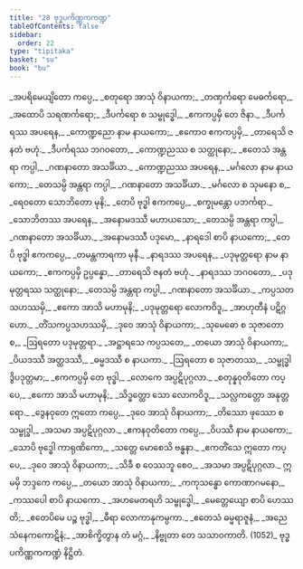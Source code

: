```yaml
---
title: "28 ဗုဒ္ဓပကိဏ္ဏကကဏ္ဍ"
tableOfContents: false
sidebar:
  order: 22
type: "tipitaka"
basket: "su"
book: "bu"
---
```



<DynamicBreadcrumb />

<Division number="1" book="bu">

<Paragraph number="1061" type="verses" book="bu">
_အပရိမေယျိတော ကပ္ပေ,_  
_စတုရော အာသုံ ဝိနာယကာ;_  
_တဏှင်္ကရော မေဓင်္ကရော,_  
_အထောပိ သရဏင်္ကရော;_  
_ဒီပင်္ကရော စ သမ္ဗုဒ္ဓေါ,_  
_ဧကကပ္ပမှိ တေ ဇိနာ._  

</Paragraph>

</Division>
<Division number="2" book="bu">

<Paragraph number="1062" type="verses" book="bu">
_ဒီပင်္ကရဿ အပရေန,_  
_ကောဏ္ဍညော နာမ နာယကော;_  
_ဧကောဝ ဧကကပ္ပမှိ,_  
_တာရေသိ ဇနတံ ဗဟုံ._  

</Paragraph>

</Division>
<Division number="3" book="bu">

<Paragraph number="1063" type="verses" book="bu">
_ဒီပင်္ကရဿ ဘဂဝတော,_  
_ကောဏ္ဍညဿ စ သတ္ထုနော;_  
_ဧတေသံ အန္တရာ ကပ္ပါ,_  
_ဂဏနာတော အသင်္ခိယာ._  

</Paragraph>

</Division>
<Division number="4" book="bu">

<Paragraph number="1064" type="verses" book="bu">
_ကောဏ္ဍညဿ အပရေန,_  
_မင်္ဂလော နာမ နာယကော;_  
_တေသမ္ပိ အန္တရာ ကပ္ပါ,_  
_ဂဏနာတော အသင်္ခိယာ._  

</Paragraph>

</Division>
<Division number="5" book="bu">

<Paragraph number="1065" type="verses" book="bu">
_မင်္ဂလော စ သုမနော စ,_  
_ရေဝတော သောဘိတော မုနိ;_  
_တေပိ ဗုဒ္ဓါ ဧကကပ္ပေ,_  
_စက္ခုမန္တော ပဘင်္ကရာ._  

</Paragraph>

</Division>
<Division number="6" book="bu">

<Paragraph number="1066" type="verses" book="bu">
_သောဘိတဿ အပရေန,_  
_အနောမဒဿီ မဟာယသော;_  
_တေသမ္ပိ အန္တရာ ကပ္ပါ,_  
_ဂဏနာတော အသင်္ခိယာ._  

</Paragraph>

</Division>
<Division number="7" book="bu">

<Paragraph number="1067" type="verses" book="bu">
_အနောမဒဿီ ပဒုမော,_  
_နာရဒေါ စာပိ နာယကော;_  
_တေပိ ဗုဒ္ဓါ ဧကကပ္ပေ,_  
_တမန္တကာရကာ မုနီ._  

</Paragraph>

</Division>
<Division number="8" book="bu">

<Paragraph number="1068" type="verses" book="bu">
_နာရဒဿ အပရေန,_  
_ပဒုမုတ္တရော နာမ နာယကော;_  
_ဧကကပ္ပမှိ ဥပ္ပန္နော,_  
_တာရေသိ ဇနတံ ဗဟုံ._  

</Paragraph>

</Division>
<Division number="9" book="bu">

<Paragraph number="1069" type="verses" book="bu">
_နာရဒဿ ဘဂဝတော,_  
_ပဒုမုတ္တရဿ သတ္ထုနော;_  
_တေသမ္ပိ အန္တရာ ကပ္ပါ,_  
_ဂဏနာတော အသင်္ခိယာ._  

</Paragraph>

</Division>
<Division number="10" book="bu">

<Paragraph number="1070" type="verses" book="bu">
_ကပ္ပသတသဟဿမှိ,_  
_ဧကော အာသိ မဟာမုနိ;_  
_ပဒုမုတ္တရော လောကဝိဒူ,_  
_အာဟုတီနံ ပဋိဂ္ဂဟော._  

</Paragraph>

</Division>
<Division number="11" book="bu">

<Paragraph number="1071" type="verses" book="bu">
_တိံသကပ္ပသဟဿမှိ,_  
_ဒုဝေ အာသုံ ဝိနာယကာ;_  
_သုမေဓော စ သုဇာတော စ,_  
_ဩရတော ပဒုမုတ္တရာ._  

</Paragraph>

</Division>
<Division number="12" book="bu">

<Paragraph number="1072" type="verses" book="bu">
_အဋ္ဌာရသေ ကပ္ပသတေ,_  
_တယော အာသုံ ဝိနာယကာ;_  
_ပိယဒဿီ အတ္ထဒဿီ,_  
_ဓမ္မဒဿီ စ နာယကာ._  

</Paragraph>

</Division>
<Division number="13" book="bu">

<Paragraph number="1073" type="verses" book="bu">
_ဩရတော စ သုဇာတဿ,_  
_သမ္ဗုဒ္ဓါ ဒွိပဒုတ္တမာ;_  
_ဧကကပ္ပမှိ တေ ဗုဒ္ဓါ,_  
_လောကေ အပ္ပဋိပုဂ္ဂလာ._  

</Paragraph>

</Division>
<Division number="14" book="bu">

<Paragraph number="1074" type="verses" book="bu">
_စတုန္နဝုတိတော ကပ္ပေ,_  
_ဧကော အာသိ မဟာမုနိ;_  
_သိဒ္ဓတ္ထော သော လောကဝိဒူ,_  
_သလ္လကတ္တော အနုတ္တရော._  

</Paragraph>

</Division>
<Division number="15" book="bu">

<Paragraph number="1075" type="verses" book="bu">
_ဒွေနဝုတေ ဣတော ကပ္ပေ,_  
_ဒုဝေ အာသုံ ဝိနာယကာ;_  
_တိဿော ဖုဿော စ သမ္ဗုဒ္ဓါ,_  
_အသမာ အပ္ပဋိပုဂ္ဂလာ._  

</Paragraph>

</Division>
<Division number="16" book="bu">

<Paragraph number="1076" type="verses" book="bu">
_ဧကနဝုတိတော ကပ္ပေ,_  
_ဝိပဿီ နာမ နာယကော;_  
_သောပိ ဗုဒ္ဓေါ ကာရုဏိကော,_  
_သတ္တေ မောစေသိ ဗန္ဓနာ._  

</Paragraph>

</Division>
<Division number="17" book="bu">

<Paragraph number="1077" type="verses" book="bu">
_ဧကတိံသေ ဣတော ကပ္ပေ,_  
_ဒုဝေ အာသုံ ဝိနာယကာ;_  
_သိခီ စ ဝေဿဘူ စေဝ,_  
_အသမာ အပ္ပဋိပုဂ္ဂလာ._  

</Paragraph>

</Division>
<Division number="18" book="bu">

<Paragraph number="1078" type="verses" book="bu">
ဣမမှိ ဘဒ္ဒကေ ကပ္ပေ,_  
_တယော အာသုံ ဝိနာယကာ;_  
_ကကုသန္ဓော ကောဏာဂမနော,_  
_ကဿပေါ စာပိ နာယကော._  

</Paragraph>

</Division>
<Division number="19" book="bu">

<Paragraph number="1079" type="verses" book="bu">
_အဟမေတရဟိ သမ္ဗုဒ္ဓေါ,_  
_မေတ္တေယျော စာပိ ဟေဿတိ;_  
_ဧတေပိမေ ပဉ္စ ဗုဒ္ဓါ,_  
_ဓီရာ လောကာနုကမ္ပကာ._  

</Paragraph>

</Division>
<Division number="20" book="bu">

<Paragraph number="1080" type="verses" book="bu">
_ဧတေသံ ဓမ္မရာဇူနံ,_  
_အညေသံနေကကောဋိနံ;_  
_အာစိက္ခိတွာန တံ မဂ္ဂံ,_  
_နိဗ္ဗုတာ တေ သသာဝကာတိ. (1052)_  


</Paragraph>
</Division>

<Paragraph number="1081" type="center" book="bu">
ဗုဒ္ဓပကိဏ္ဏကကဏ္ဍံ နိဋ္ဌိတံ.
</Paragraph>